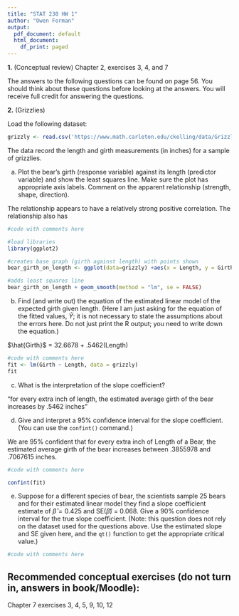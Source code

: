 ```yaml
---
title: "STAT 230 HW 1"
author: "Owen Forman" 
output:
  pdf_document: default
  html_document:
    df_print: paged
---
```


**1.** (Conceptual review) Chapter 2, exercises 3, 4, and 7

The answers to the following questions can be found on page 56. You should think about these questions before looking at the answers. You will receive full credit for answering the questions.

\textbf{Chapter 2, Exercise 3 Answer:}

\vspace{4pt}

\textbf{Chapter 2, Exercise 4 Answer:}

\vspace{4pt}

\textbf{Chapter 2, Exercise 7 Answer:}

\vspace{15pt}

**2.** (Grizzlies)

Load the following dataset:

```r
grizzly <- read.csv('https://www.math.carleton.edu/ckelling/data/Grizzly.csv', header=TRUE)
```

The data record the length and girth measurements (in inches) for a sample of grizzlies.

(a) Plot the bear's girth (response variable) against its length (predictor variable) and show the least squares line. Make sure the plot has appropriate axis labels. Comment on the apparent relationship (strength, shape, direction).

\textbf{Answer:} The relationship appears to have a relatively strong positive correlation. The relationship also has

```r
#code with comments here

#load libraries
library(ggplot2)

#creates base graph (girth against length) with points shown
bear_girth_on_length <- ggplot(data=grizzly) +aes(x = Length, y = Girth) + geom_point() + labs(title = "Regression of bear girth against length", x = "Length of Bear (in inches)", y = "Girth of Bear (in inches)")

#adds least squares line
bear_girth_on_length + geom_smooth(method = "lm", se = FALSE)
```

(b) Find (and write out) the equation of the estimated linear model of the expected girth given length. (Here I am just asking for the equation of the fitted values, $\hat{Y}$; it is not necessary to state the assumptions about the errors here. Do not just print the R output; you need to write down the equation.)

\textbf{Answer:} $\hat{Girth}$ = 32.6678 + .5462(Length)


```r
#code with comments here
fit <- lm(Girth ~ Length, data = grizzly)
fit

```

(c) What is the interpretation of the slope coefficient?

\textbf{Answer:} "for every extra inch of length, the estimated average girth of the bear increases by .5462 inches"

(d) Give and interpret a 95% confidence interval for the slope coefficient. (You can use the `confint()` command.)

\textbf{Answer:} We are 95% confident that for every extra inch of Length of a Bear, the estimated average girth of the bear increases between .3855978 and .7067615 inches.

```r
#code with comments here

confint(fit)
```

(e) Suppose for a different species of bear, the scientists sample 25 bears and for their estimated linear model they find a slope coefficient estimate of $\hat{\beta} = 0.425$ and SE($\hat{\beta}$) = 0.068. Give a 90% confidence interval for the true slope coefficient. (Note: this question does not rely on the dataset used for the questions above. Use the estimated slope and SE given here, and the `qt()` function to get the appropriate critical value.)

\textbf{Answer:}

```r
#code with comments here

```

## Recommended conceptual exercises (do not turn in, answers in book/Moodle):

Chapter 7 exercises 3, 4, 5, 9, 10, 12
